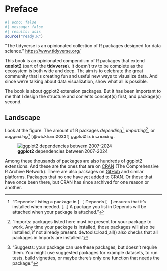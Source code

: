 # Preface {.unnumbered}

```r
#| echo: false
#| message: false
#| results: asis
source("ready.R")
```

"The tidyverse is an opinionated collection of R packages designed for data science." <https://www.tidyverse.org/>

This book is an opinionated compendium of R packages that extend **ggplot2** (part of the **tidyverse**). It doesn’t try to be complete as the ecosystem is both wide and deep. The aim is to celebrate the great community that is creating fun and useful new ways to visualize data. And since we’re talking about data visualization, show what all is possible.

The book is about ggplot2 extension packages. But it has been important to me that I design the structure and contents concept(s) first, and package(s) second.

## Landscape {#sec-landscape}

Look at the figure. The amount of R packages *depending*[^preface-1], *importing*[^preface-2], or *suggesting*[^preface-3] [@wickham2023f] ggplot2 is increasing:

[^preface-1]: "Depends: Listing a package in \[...\] Depends \[...\] ensures that it’s installed when needed. \[...\] A package you list in Depends will be attached when your package is attached."

[^preface-2]: "Imports: packages listed here must be present for your package to work. Any time your package is installed, those packages will also be installed, if not already present. devtools::load_all() also checks that all packages in Imports are installed."

[^preface-3]: "Suggests: your package can use these packages, but doesn’t require them. You might use suggested packages for example datasets, to run tests, build vignettes, or maybe there’s only one function that needs the package."

![**ggplot2** dependencies between 2007-2024](img/ggplot2_dependencies_2024-12-31.png){.lightbox}

Among these thousands of packages are also hundreds of ggplot2 extensions. And these are the ones that are on [CRAN](https://cran.r-project.org/) (The Comprehensive R Archive Network). There are also packages on [GitHub](https://github.com/) and similar platforms. Packages that no one have yet added to CRAN. Or those that have once been there, but CRAN has since archived for one reason or another.
